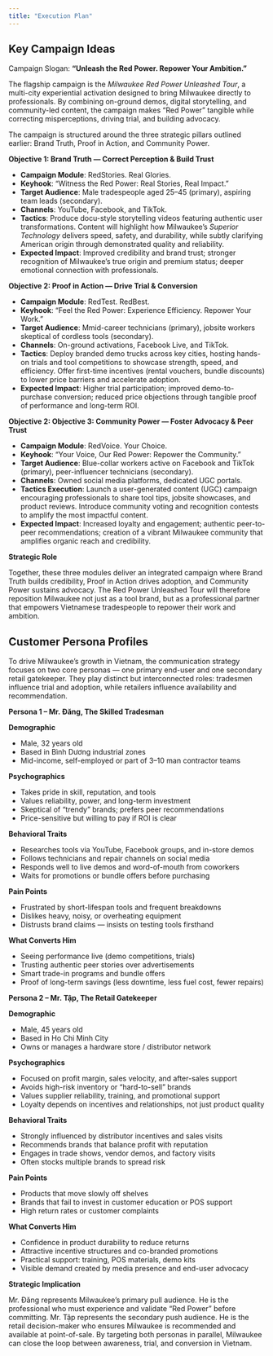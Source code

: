 ```yaml
---
title: "Execution Plan"
---
```


## Key Campaign Ideas

Campaign Slogan: **"Unleash the Red Power. Repower Your Ambition."**

The flagship campaign is the *Milwaukee Red Power Unleashed Tour*, a multi-city experiential activation designed to bring Milwaukee directly to professionals. By combining on-ground demos, digital storytelling, and community-led content, the campaign makes “Red Power” tangible while correcting misperceptions, driving trial, and building advocacy.

The campaign is structured around the three strategic pillars outlined earlier: Brand Truth, Proof in Action, and Community Power.

<div class="center-text">
<p style="font-weight:bold;">
**Objective 1: Brand Truth — Correct Perception & Build Trust**
</p>
</div>

- **Campaign Module**: RedStories. Real Glories.
- **Keyhook**: "Witness the Red Power: Real Stories, Real Impact."
- **Target Audience**: Male tradespeople aged 25–45 (primary), aspiring team leads (secondary).
- **Channels**: YouTube, Facebook, and TikTok.
- **Tactics**: Produce docu-style storytelling videos featuring authentic user transformations. Content will highlight how Milwaukee’s *Superior Technology* delivers speed, safety, and durability, while subtly clarifying American origin through demonstrated quality and reliability.
- **Expected Impact**: Improved credibility and brand trust; stronger recognition of Milwaukee’s true origin and premium status; deeper emotional connection with professionals.

<div class="center-text">
<p style="font-weight:bold;">
**Objective 2: Proof in Action — Drive Trial & Conversion**
</p>
</div>

- **Campaign Module**: RedTest. RedBest.
- **Keyhook**: "Feel the Red Power: Experience Efficiency. Repower Your Work."
- **Target Audience**: Mmid-career technicians (primary), jobsite workers skeptical of cordless tools (secondary).
- **Channels**: On-ground activations, Facebook Live, and TikTok.
- **Tactics**: Deploy branded demo trucks across key cities, hosting hands-on trials and tool competitions to showcase strength, speed, and efficiency. Offer first-time incentives (rental vouchers, bundle discounts) to lower price barriers and accelerate adoption.
- **Expected Impact**: Higher trial participation; improved demo-to-purchase conversion; reduced price objections through tangible proof of performance and long-term ROI.

<div class="center-text">
<p style="font-weight:bold;">
**Objective 2: Objective 3: Community Power — Foster Advocacy & Peer Trust**
</p>
</div>

- **Campaign Module**: RedVoice. Your Choice.
- **Keyhook**: "Your Voice, Our Red Power: Repower the Community."
- **Target Audience**: Blue-collar workers active on Facebook and TikTok (primary), peer-influencer technicians (secondary).
- **Channels**: Owned social media platforms, dedicated UGC portals.
- **Tactics Execution**: Launch a user-generated content (UGC) campaign encouraging professionals to share tool tips, jobsite showcases, and product reviews. Introduce community voting and recognition contests to amplify the most impactful content.
- **Expected Impact**: Increased loyalty and engagement; authentic peer-to-peer recommendations; creation of a vibrant Milwaukee community that amplifies organic reach and credibility.

**Strategic Role**

Together, these three modules deliver an integrated campaign where Brand Truth builds credibility, Proof in Action drives adoption, and Community Power sustains advocacy. The Red Power Unleashed Tour will therefore reposition Milwaukee not just as a tool brand, but as a professional partner that empowers Vietnamese tradespeople to repower their work and ambition.

## Customer Persona Profiles

To drive Milwaukee’s growth in Vietnam, the communication strategy focuses on two core personas — one primary end-user and one secondary retail gatekeeper. They play distinct but interconnected roles: tradesmen influence trial and adoption, while retailers influence availability and recommendation.

**Persona 1 – Mr. Đăng, The Skilled Tradesman**

**Demographic**

- Male, 32 years old
- Based in Bình Dương industrial zones
- Mid-income, self-employed or part of 3–10 man contractor teams

**Psychographics**

- Takes pride in skill, reputation, and tools
- Values reliability, power, and long-term investment
- Skeptical of “trendy” brands; prefers peer recommendations
- Price-sensitive but willing to pay if ROI is clear

**Behavioral Traits**

- Researches tools via YouTube, Facebook groups, and in-store demos
- Follows technicians and repair channels on social media
- Responds well to live demos and word-of-mouth from coworkers
- Waits for promotions or bundle offers before purchasing

**Pain Points**

- Frustrated by short-lifespan tools and frequent breakdowns
- Dislikes heavy, noisy, or overheating equipment
- Distrusts brand claims — insists on testing tools firsthand

**What Converts Him**

- Seeing performance live (demo competitions, trials)
- Trusting authentic peer stories over advertisements
- Smart trade-in programs and bundle offers
- Proof of long-term savings (less downtime, less fuel cost, fewer repairs)

**Persona 2 – Mr. Tập, The Retail Gatekeeper**

**Demographic**

- Male, 45 years old
- Based in Ho Chi Minh City
- Owns or manages a hardware store / distributor network

**Psychographics**

- Focused on profit margin, sales velocity, and after-sales support
- Avoids high-risk inventory or “hard-to-sell” brands
- Values supplier reliability, training, and promotional support
- Loyalty depends on incentives and relationships, not just product quality

**Behavioral Traits**

- Strongly influenced by distributor incentives and sales visits
- Recommends brands that balance profit with reputation
- Engages in trade shows, vendor demos, and factory visits
- Often stocks multiple brands to spread risk

**Pain Points**

- Products that move slowly off shelves
- Brands that fail to invest in customer education or POS support
- High return rates or customer complaints

**What Converts Him**

- Confidence in product durability to reduce returns
- Attractive incentive structures and co-branded promotions
- Practical support: training, POS materials, demo kits
- Visible demand created by media presence and end-user advocacy

**Strategic Implication**

Mr. Đăng represents Milwaukee’s primary pull audience. He is the professional who must experience and validate “Red Power” before committing. Mr. Tập represents the secondary push audience. He is the retail decision-maker who ensures Milwaukee is recommended and available at point-of-sale. By targeting both personas in parallel, Milwaukee can close the loop between awareness, trial, and conversion in Vietnam.
